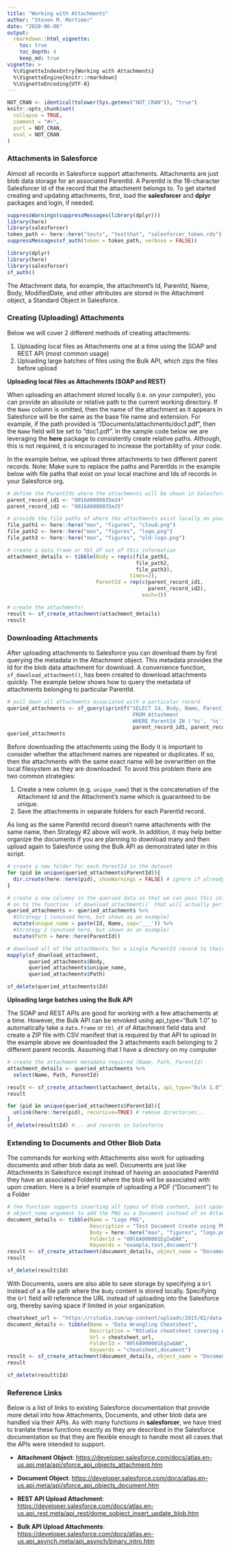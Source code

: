 ```yaml
---
title: "Working with Attachments"
author: "Steven M. Mortimer"
date: "2020-06-06"
output:
  rmarkdown::html_vignette:
    toc: true
    toc_depth: 4
    keep_md: true
vignette: >
  %\VignetteIndexEntry{Working with Attachments}
  %\VignetteEngine{knitr::rmarkdown}
  %\VignetteEncoding{UTF-8}
---
```


```r
NOT_CRAN <- identical(tolower(Sys.getenv("NOT_CRAN")), "true")
knitr::opts_chunk$set(
  collapse = TRUE,
  comment = "#>",
  purl = NOT_CRAN,
  eval = NOT_CRAN
)
```

### Attachments in Salesforce

Almost all records in Salesforce support attachments. Attachments are just blob data 
storage for an associated ParentId. A ParentId is the 18-character Salesforcer Id 
of the record that the attachment belongs to. To get started creating and updating 
attachments, first, load the **salesforcer** and **dplyr** packages and login, if needed.

```r
suppressWarnings(suppressMessages(library(dplyr)))
library(here)
library(salesforcer)
token_path <- here::here("tests", "testthat", "salesforcer_token.rds")
suppressMessages(sf_auth(token = token_path, verbose = FALSE))
```

```r
library(dplyr)
library(here)
library(salesforcer)
sf_auth()
```

The Attachment data, for example, the attachment's Id, ParentId, Name, Body, ModifiedDate, 
and other attributes are stored in the Attachment object, a Standard Object in Salesforce.

### Creating (Uploading) Attachments

Below we will cover 2 different methods of creating attachments: 

1. Uploading local files as Attachments one at a time using the SOAP and REST API (most common usage)
2. Uploading large batches of files using the Bulk API, which zips the files before upload

**Uploading local files as Attachments (SOAP and REST)**

When uploading an attachment stored locally (i.e. on your computer), you can provide 
an absolute or relative path to the current working directory. If the `Name` column 
is omitted, then the name of the attachment as it appears in Salesforce will be 
the same as the base file name and extension. For example, if the path provided is 
"/Documents/attachments/doc1.pdf", then the `Name` field will be set to "doc1.pdf".
In the sample code below we are leveraging the **here** package to consistently 
create relative paths. Although, this is not required, it is encouraged to increase 
the portability of your code. 

In the example below, we upload three attachments to two different parent records. 
Note: Make sure to replace the paths and ParentIds in the example below with file 
paths that exist on your local machine and Ids of records in your Salesforce org.

```r
# define the ParentIds where the attachments will be shown in Salesforce
parent_record_id1 <- "0016A0000035mJ4"
parent_record_id2 <- "0016A0000035mJ5"

# provide the file paths of where the attachments exist locally on your machine
file_path1 <- here::here("man", "figures", "cloud.png")
file_path2 <- here::here("man", "figures", "logo.png")
file_path3 <- here::here("man", "figures", "old-logo.png")

# create a data.frame or tbl_df out of this information
attachment_details <- tibble(Body = rep(c(file_path1, 
                                          file_path2, 
                                          file_path3), 
                                        times=2),
                             ParentId = rep(c(parent_record_id1, 
                                              parent_record_id2), 
                                            each=3))

# create the attachments!
result <- sf_create_attachment(attachment_details)
result
```

### Downloading Attachments

After uploading attachments to Salesforce you can download them by first querying 
the metadata in the Attachment object. This metadata provides the Id for the blob 
data attachment for download. A convenience function, `sf_download_attachment()`, 
has been created to download attachments quickly. The example below shows how to 
query the metadata of attachments belonging to particular ParentId.

```r
# pull down all attachments associated with a particular record
queried_attachments <- sf_query(sprintf("SELECT Id, Body, Name, ParentId
                                         FROM Attachment
                                         WHERE ParentId IN ('%s', '%s')", 
                                         parent_record_id1, parent_record_id2))
queried_attachments
```

Before downloading the attachments using the Body it is important to consider 
whether the attachment names are repeated or duplicates. If so, then the attachments 
with the same exact name will be overwritten on the local filesystem as they are 
downloaded. To avoid this problem there are two common strategies:  

1. Create a new column (e.g. `unique_name`) that is the concatenation of the 
Attachment Id and the Attachment's name which is guaranteed to be unique.
2. Save the attachments in separate folders for each ParentId record.

As long as the same ParentId record doesn't name attachments with the same name, then 
Strategy #2 above will work. In addition, it may help better organize the documents 
if you are planning to download many and then upload again to Salesforce using the 
Bulk API as demonstrated later in this script.

```r
# create a new folder for each ParentId in the dataset
for (pid in unique(queried_attachments$ParentId)){
  dir.create(here::here(pid), showWarnings = FALSE) # ignore if already exists
}

# create a new columns in the queried data so that we can pass this information 
# on to the function `sf_download_attachment()` that will actually perform the download
queried_attachments <- queried_attachments %>% 
  #Strategy 1 (ununsed here, but shown as an example)
  mutate(unique_name = paste(Id, Name, sep='___')) %>% 
  #Strategy 2 (ununsed here, but shown as an example)
  mutate(Path = here::here(ParentId))

# download all of the attachments for a single ParentId record to their own folder
mapply(sf_download_attachment, 
       queried_attachments$Body, 
       queried_attachments$unique_name, 
       queried_attachments$Path)
```
```r
sf_delete(queried_attachments$Id)
```

**Uploading large batches using the Bulk API**

The SOAP and REST APIs are good for working with a few attachements at a time. 
However, the Bulk API can be envoked using api_type="Bulk 1.0" to automatically take a 
`data.frame` or `tbl_df` of Attachment field data and create a ZIP file with CSV manifest 
that is required by that API to upload In the example above we downloaded the 3 attachments 
each belonging to 2 different parent records. Assuming that I have a directory on my computer

```r
# create the attachment metadata required (Name, Path, ParentId)
attachment_details <- queried_attachments %>% 
  select(Name, Path, ParentId)
```
```r
result <- sf_create_attachment(attachment_details, api_type="Bulk 1.0")
result
```
```r
for (pid in unique(queried_attachments$ParentId)){
  unlink(here::here(pid), recursive=TRUE) # remove directories...
}
sf_delete(result$Id) #... and records in Salesforce
```

### Extending to Documents and Other Blob Data

The commands for working with Attachments also work for uploading documents and 
other blob data as well. Documents are just like Attachments in Salesforce except 
instead of having an associated ParentId they have an associated FolderId where 
the blob will be associated with upon creation. Here is a brief example of uploading 
a PDF ("Document") to a Folder 

```r
# the function supports inserting all types of blob content, just update the 
# object_name argument to add the PNG as a Document instead of an Attachment
document_details <- tibble(Name = "Logo PNG", 
                           Description = "Test Document Create using PNG File", 
                           Body = here::here("man", "figures", "logo.png"),
                           FolderId = "00l6A000001EgIwQAK",
                           Keywords = "example,test,document")
result <- sf_create_attachment(document_details, object_name = "Document")
result
```
```r
sf_delete(result$Id)
```

With Documents, users are also able to save storage by specifying a `Url` instead 
of a a file path where the `Body` content is stored locally. Specifying the `Url` 
field will reference the URL instead of uploading into the Salesforce org, thereby 
saving space if limited in your organization.

```r
cheatsheet_url <- "https://rstudio.com/wp-content/uploads/2015/02/data-wrangling-cheatsheet.pdf"
document_details <- tibble(Name = "Data Wrangling Cheatsheet",
                           Description = "RStudio cheatsheet covering dplyr and tidyr.",
                           Url = cheatsheet_url,  
                           FolderId = "00l6A000001EgIwQAK",
                           Keywords = "cheatsheet,document")
result <- sf_create_attachment(document_details, object_name = "Document")
result
```
```r
sf_delete(result$Id)
```

### Reference Links

Below is a list of links to existing Salesforce documentation that provide more 
detail into how Attachments, Documents, and other blob data are handled via their 
APIs. As with many functions in **salesforcer**, we have tried to tranlate these 
functions exactly as they are described in the Salesforce documentation so that 
they are flexible enough to handle most all cases that the APIs were intended to 
support.

 * **Attachment Object**: <a href="https://developer.salesforce.com/docs/atlas.en-us.api.meta/api/sforce_api_objects_attachment.htm" target="_blank">https://developer.salesforce.com/docs/atlas.en-us.api.meta/api/sforce_api_objects_attachment.htm</a>
 
 * **Document Object**: <a href="https://developer.salesforce.com/docs/atlas.en-us.api.meta/api/sforce_api_objects_document.htm" target="_blank">https://developer.salesforce.com/docs/atlas.en-us.api.meta/api/sforce_api_objects_document.htm</a>
 
 * **REST API Upload Attachment**: <a href="https://developer.salesforce.com/docs/atlas.en-us.api_rest.meta/api_rest/dome_sobject_insert_update_blob.htm" target="_blank">https://developer.salesforce.com/docs/atlas.en-us.api_rest.meta/api_rest/dome_sobject_insert_update_blob.htm</a> 
 
 * **Bulk API Upload Attachments**: <a href="https://developer.salesforce.com/docs/atlas.en-us.api_asynch.meta/api_asynch/binary_intro.htm" target="_blank">https://developer.salesforce.com/docs/atlas.en-us.api_asynch.meta/api_asynch/binary_intro.htm</a>
